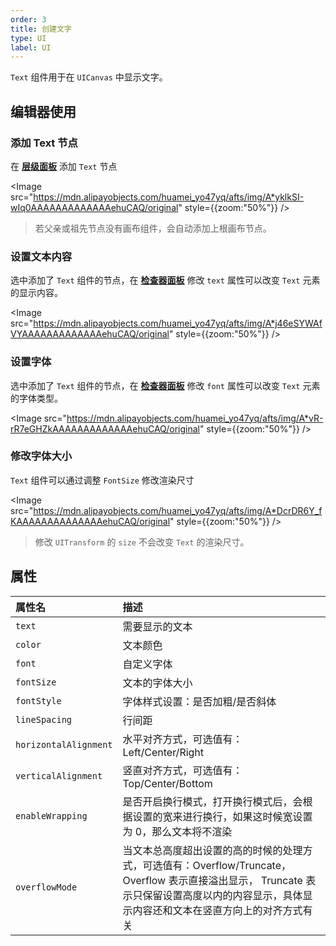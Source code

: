 ```yaml
---
order: 3
title: 创建文字
type: UI
label: UI
---
```


`Text` 组件用于在 `UICanvas` 中显示文字。

## 编辑器使用

### 添加 Text 节点

在 **[层级面板](/docs/interface/hierarchy/)** 添加 `Text` 节点

<Image src="https://mdn.alipayobjects.com/huamei_yo47yq/afts/img/A*yklkSI-wIq0AAAAAAAAAAAAAehuCAQ/original" style={{zoom:"50%"}} />

> 若父亲或祖先节点没有画布组件，会自动添加上根画布节点。

### 设置文本内容

选中添加了 `Text` 组件的节点，在 **[检查器面板](/docs/interface/inspector)** 修改 `text` 属性可以改变 `Text` 元素的显示内容。

<Image src="https://mdn.alipayobjects.com/huamei_yo47yq/afts/img/A*j46eSYWAfVYAAAAAAAAAAAAAehuCAQ/original" style={{zoom:"50%"}} />

### 设置字体

选中添加了 `Text` 组件的节点，在 **[检查器面板](/docs/interface/inspector)** 修改 `font` 属性可以改变 `Text` 元素的字体类型。

<Image src="https://mdn.alipayobjects.com/huamei_yo47yq/afts/img/A*vR-rR7eGHZkAAAAAAAAAAAAAehuCAQ/original" style={{zoom:"50%"}} />

### 修改字体大小

`Text` 组件可以通过调整 `FontSize` 修改渲染尺寸

<Image src="https://mdn.alipayobjects.com/huamei_yo47yq/afts/img/A*DcrDR6Y_fKAAAAAAAAAAAAAAehuCAQ/original" style={{zoom:"50%"}} />

> 修改 `UITransform` 的 `size` 不会改变 `Text` 的渲染尺寸。

## 属性

| 属性名 | 描述 |
| :-- | :-- |
| `text` | 需要显示的文本 |
| `color` | 文本颜色 |
| `font` | 自定义字体 |
| `fontSize` | 文本的字体大小 |
| `fontStyle` | 字体样式设置：是否加粗/是否斜体 |
| `lineSpacing` | 行间距 |
| `horizontalAlignment` | 水平对齐方式，可选值有：Left/Center/Right |
| `verticalAlignment` | 竖直对齐方式，可选值有：Top/Center/Bottom |
| `enableWrapping` | 是否开启换行模式，打开换行模式后，会根据设置的宽来进行换行，如果这时候宽设置为 0，那么文本将不渲染 |
| `overflowMode` | 当文本总高度超出设置的高的时候的处理方式，可选值有：Overflow/Truncate， Overflow 表示直接溢出显示， Truncate 表示只保留设置高度以内的内容显示，具体显示内容还和文本在竖直方向上的对齐方式有关 |
